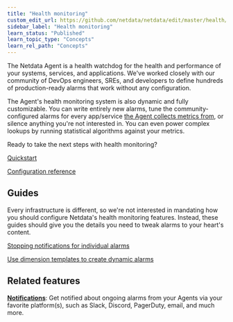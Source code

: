 ```yaml
---
title: "Health monitoring"
custom_edit_url: https://github.com/netdata/netdata/edit/master/health/README.md
sidebar_label: "Health monitoring"
learn_status: "Published"
learn_topic_type: "Concepts"
learn_rel_path: "Concepts"
---
```



The Netdata Agent is a health watchdog for the health and performance of your systems, services, and applications. We've
worked closely with our community of DevOps engineers, SREs, and developers to define hundreds of production-ready
alarms that work without any configuration.

The Agent's health monitoring system is also dynamic and fully customizable. You can write entirely new alarms, tune the
community-configured alarms for every app/service [the Agent collects metrics from](/collectors/COLLECTORS.md), or
silence anything you're not interested in. You can even power complex lookups by running statistical algorithms against
your metrics.

Ready to take the next steps with health monitoring?

[Quickstart](https://github.com/netdata/netdata/edit/master/health/QUICKSTART.md)

[Configuration reference](/docs/nightly/operations/health)

## Guides

Every infrastructure is different, so we're not interested in mandating how you should configure Netdata's health
monitoring features. Instead, these guides should give you the details you need to tweak alarms to your heart's
content.

[Stopping notifications for individual alarms](https://github.com/netdata/netdata/edit/master/docs/guides/monitor/stop-notifications-alarms.md)

[Use dimension templates to create dynamic alarms](https://github.com/netdata/netdata/edit/master/docs/guides/monitor/dimension-templates.md)

## Related features

**[Notifications](/docs/nightly/operations/notifications-reference)**: Get notified about ongoing alarms from your Agents via your
favorite platform(s), such as Slack, Discord, PagerDuty, email, and much more.


